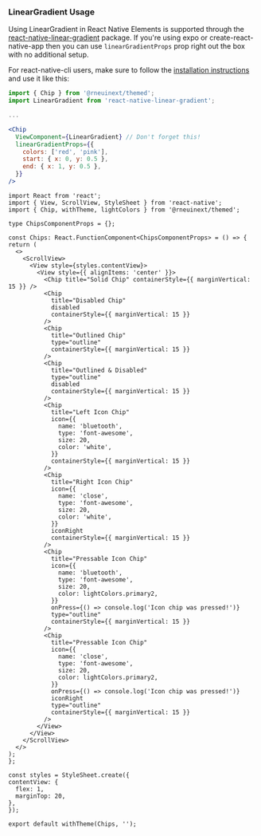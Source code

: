 <!-- The react-native-linear-gradient is not configured with snack so the usage guide is added here to be displayed in documentation. -->

### LinearGradient Usage

Using LinearGradient in React Native Elements is supported through the
[react-native-linear-gradient](https://github.com/react-native-community/react-native-linear-gradient)
package. If you're using expo or create-react-native-app then you can use
`linearGradientProps` prop right out the box with no additional setup.

For react-native-cli users, make sure to follow the
[installation instructions](https://github.com/react-native-community/react-native-linear-gradient#add-it-to-your-project)
and use it like this:

```jsx
import { Chip } from '@rneuinext/themed';
import LinearGradient from 'react-native-linear-gradient';

...

<Chip
  ViewComponent={LinearGradient} // Don't forget this!
  linearGradientProps={{
    colors: ['red', 'pink'],
    start: { x: 0, y: 0.5 },
    end: { x: 1, y: 0.5 },
  }}
/>
```

```SnackPlayer name=RNE Chip
import React from 'react';
import { View, ScrollView, StyleSheet } from 'react-native';
import { Chip, withTheme, lightColors } from '@rneuinext/themed';

type ChipsComponentProps = {};

const Chips: React.FunctionComponent<ChipsComponentProps> = () => {
return (
  <>
    <ScrollView>
      <View style={styles.contentView}>
        <View style={{ alignItems: 'center' }}>
          <Chip title="Solid Chip" containerStyle={{ marginVertical: 15 }} />
          <Chip
            title="Disabled Chip"
            disabled
            containerStyle={{ marginVertical: 15 }}
          />
          <Chip
            title="Outlined Chip"
            type="outline"
            containerStyle={{ marginVertical: 15 }}
          />
          <Chip
            title="Outlined & Disabled"
            type="outline"
            disabled
            containerStyle={{ marginVertical: 15 }}
          />
          <Chip
            title="Left Icon Chip"
            icon={{
              name: 'bluetooth',
              type: 'font-awesome',
              size: 20,
              color: 'white',
            }}
            containerStyle={{ marginVertical: 15 }}
          />
          <Chip
            title="Right Icon Chip"
            icon={{
              name: 'close',
              type: 'font-awesome',
              size: 20,
              color: 'white',
            }}
            iconRight
            containerStyle={{ marginVertical: 15 }}
          />
          <Chip
            title="Pressable Icon Chip"
            icon={{
              name: 'bluetooth',
              type: 'font-awesome',
              size: 20,
              color: lightColors.primary2,
            }}
            onPress={() => console.log('Icon chip was pressed!')}
            type="outline"
            containerStyle={{ marginVertical: 15 }}
          />
          <Chip
            title="Pressable Icon Chip"
            icon={{
              name: 'close',
              type: 'font-awesome',
              size: 20,
              color: lightColors.primary2,
            }}
            onPress={() => console.log('Icon chip was pressed!')}
            iconRight
            type="outline"
            containerStyle={{ marginVertical: 15 }}
          />
        </View>
      </View>
    </ScrollView>
  </>
);
};

const styles = StyleSheet.create({
contentView: {
  flex: 1,
  marginTop: 20,
},
});

export default withTheme(Chips, '');
```
